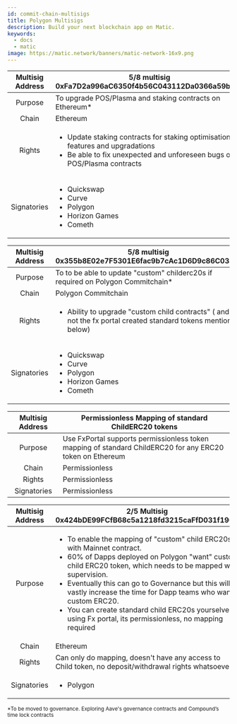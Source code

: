 ```yaml
---
id: commit-chain-multisigs
title: Polygon Multisigs
description: Build your next blockchain app on Matic.
keywords:
  - docs
  - matic
image: https://matic.network/banners/matic-network-16x9.png 
---
```




| Multisig Address  | **5/8 multisig <br/>0xFa7D2a996aC6350f4b56C043112Da0366a59b74c**                                 |
|:--------------:|----------------------------------------|
| Purpose  | To upgrade POS/Plasma and staking contracts on Ethereum* <br/>|
| Chain      | Ethereum                                 |
| Rights    |<ul> <li>Update staking contracts for staking optimisations, features and upgradations </li> <li>Be able to fix unexpected and unforeseen bugs on POS/Plasma contracts</li></ul>|
| Signatories    |<ul><li> Quickswap </li> <li>Curve </li> <li>Polygon </li> <li>Horizon Games </li> <li>Cometh  </li></ul>|



| Multisig Address  | **5/8 multisig <br/> 0x355b8E02e7F5301E6fac9b7cAc1D6D9c86C0343f**                                 |
|:--------------:|----------------------------------------|
| Purpose  | To to be able to update "custom" childerc20s if required on Polygon Commitchain* <br/> |
| Chain      | Polygon Commitchain                                 |
| Rights    |<ul> <li>Ability to upgrade "custom child contracts" ( and not the fx portal created standard tokens mentioned below) </li> </ul>|
| Signatories    |<ul><li> Quickswap </li> <li>Curve </li> <li>Polygon </li>  <li>Horizon Games </li> <li>Cometh  </li></ul>|

| Multisig Address  | **Permissionless Mapping of standard ChildERC20 tokens**                                 |
|:--------------:|----------------------------------------|
| Purpose  | Use FxPortal supports permissionless token mapping of standard ChildERC20 for any ERC20 token on Ethereum|
| Chain      | Permissionless                             |
| Rights    |Permissionless|
| Signatories    |Permissionless|



| Multisig Address  | 2/5 Multisig <br/> 0x424bDE99FCfB68c5a1218fd3215caFfD031f19C4 |
|:--------------:|----------------------------------------|
| Purpose  | <ul><li>To enable the mapping of "custom" child ERC20s with Mainnet contract. <li>60% of Dapps deployed on Polygon "want" custom child ERC20 token, which needs to be mapped with supervision.<li> Eventually this can go to Governance but this will vastly increase the time for Dapp teams who want custom ERC20.</li></li></li> <li> You can create standard child ERC20s yourselves using Fx portal, its permissionless, no mapping required</li></ul>|
| Chain      | Ethereum <br/>             |
| Rights    |Can only do mapping, doesn't have any access to Child token, no deposit/withdrawal rights whatsoever|
| Signatories    |<ul> <li>Polygon </li> </ul>|

<sub> *To be moved to governance. Exploring Aave's governance contracts and Compound’s time lock contracts</sub> 

